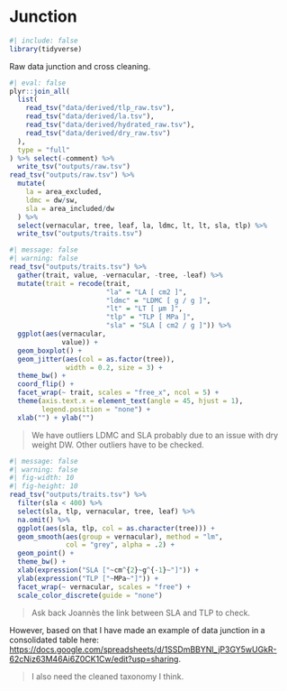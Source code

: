 # Junction {.unnumbered}

```r
#| include: false
library(tidyverse)
```

Raw data junction and cross cleaning.

```r
#| eval: false
plyr::join_all(
  list(
    read_tsv("data/derived/tlp_raw.tsv"),
    read_tsv("data/derived/la.tsv"),
    read_tsv("data/derived/hydrated_raw.tsv"),
    read_tsv("data/derived/dry_raw.tsv")
  ),
  type = "full"
) %>% select(-comment) %>% 
  write_tsv("outputs/raw.tsv")
read_tsv("outputs/raw.tsv") %>% 
  mutate(
    la = area_excluded,
    ldmc = dw/sw,
    sla = area_included/dw
  ) %>% 
  select(vernacular, tree, leaf, la, ldmc, lt, lt, sla, tlp) %>% 
  write_tsv("outputs/traits.tsv")
```

```r
#| message: false
#| warning: false
read_tsv("outputs/traits.tsv") %>% 
  gather(trait, value, -vernacular, -tree, -leaf) %>% 
  mutate(trait = recode(trait, 
                        "la" = "LA [ cm2 ]",
                        "ldmc" = "LDMC [ g / g ]",
                        "lt" = "LT [ µm ]",
                        "tlp" = "TLP [ MPa ]",
                        "sla" = "SLA [ cm2 / g ]")) %>% 
  ggplot(aes(vernacular,
             value)) +
  geom_boxplot() +
  geom_jitter(aes(col = as.factor(tree)),
              width = 0.2, size = 3) + 
  theme_bw() +
  coord_flip() +
  facet_wrap(~ trait, scales = "free_x", ncol = 5) +
  theme(axis.text.x = element_text(angle = 45, hjust = 1),
        legend.position = "none") +
  xlab("") + ylab("")
```

> We have outliers LDMC and SLA probably due to an issue with dry weight DW. Other outliers have to be checked.

```r
#| message: false
#| warning: false
#| fig-width: 10
#| fig-height: 10
read_tsv("outputs/traits.tsv") %>% 
  filter(sla < 400) %>% 
  select(sla, tlp, vernacular, tree, leaf) %>% 
  na.omit() %>% 
  ggplot(aes(sla, tlp, col = as.character(tree))) +
  geom_smooth(aes(group = vernacular), method = "lm", 
              col = "grey", alpha = .2) +
  geom_point() +
  theme_bw() +
  xlab(expression("SLA ["~cm^{2}~g^{-1}~"]")) +
  ylab(expression("TLP ["~MPa~"]")) +
  facet_wrap(~ vernacular, scales = "free") +
  scale_color_discrete(guide = "none")
```

> Ask back Joannès the link between SLA and TLP to check.

However, based on that I have made an example of data junction in a consolidated table here: <https://docs.google.com/spreadsheets/d/1SSDmBBYNl_jP3GY5wUGkR-62cNiz63M46Ai6Z0CK1Cw/edit?usp=sharing>.

> I also need the cleaned taxonomy I think.
